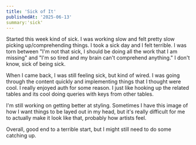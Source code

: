 ```yaml
---
title: 'Sick of It'
publishedAt: '2025-06-13'
summary:'sick'
---
```



Started this week kind of sick. I was working slow and felt pretty slow picking up/comprehending things. I took a sick day and I felt terrible. I was torn between "I'm not that sick, I should be doing all the work that I am missing" and "I'm so tired and my brain can't comprehend anything." I don't know, sick of being sick. 

When I came back, I was still feeling sick, but kind of wired. I was going through the content quickly and implementing things that I thought were cool. I really enjoyed auth for some reason. I just like hooking up the related tables and its cool doing queries with keys from other tables.

I'm still working on getting better at styling. Sometimes I have this image of how I want things to be layed out in my head, but it's really difficult for me to actually make it look like that, probably how artists feel. 

Overall, good end to a terrible start, but I might still need to do some catching up.
